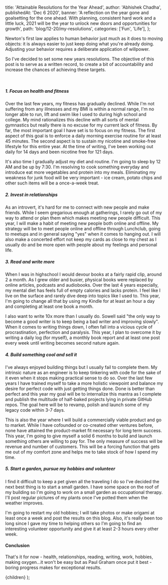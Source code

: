 
  title: 'Attainable Resolutions for the Year Ahead',
  author: 'Abhishek Chadha',
  publishedAt: 'Dec 6 2020',
  banner:
    'A reflection on the year gone and goalsetting for the one ahead. With planning, consistent hard work and a little luck, 2021 will be the year to unlock new doors and opportunities for growth',
  path: 'blog/12-20/my-resolutions',
  categories: ['Fun', 'Life'],
};

Newton's first law applies to human behavior just much as it does to moving
objects: it is always easier to just keep doing what you're already doing.
Adjusting your behavior requires a deliberate application of willpower.

So I've decided to set some new years resolutions. The objective of this post is
to serve as a written record, to create a bit of accountability and increase the
chances of achieving these targets.

<br />

##### 1. Focus on health and fitness

Over the last few years, my fitness has gradually declined. While I'm not
suffering from any illnesses and my BMI is within a normal range, I'm no longer
able to run, lift and swim like I used to during high school and college. My
mind rationalizes this decline with all sorts of mental gymnastics but really
there is no excuse for my current lack of fitness. By far, the most important
goal I have set is to focus on my fitness. The first aspect of this goal is to
enforce a daily morning exercise routine for at least 45 minutes. The second
aspect is to sustain my nicotine and smoke-free lifestyle for this entire year.
At the time of writing, I've been working out daily for 14 days and been
nicotine free for 121 days.

It's also time I gradually adjust my diet and routine. I'm going to sleep by 12
AM and be up by 7:30. I'm resolving to cook something everyday and introduce eat
more vegetables and protein into my meals. Eliminating my weakness for junk food
will be very important - ice cream, potato chips and other such items will be a
once-a-week treat.

##### 2. Invest in relationships

As an introvert, it's hard for me to connect with new people and make friends.
While I seem gregarious enough at gatherings, I rarely go out of my way to
attend or plan them which makes meeting new people difficult. This year, I will
make a habit of meeting new people both online and offline. My strategy will be
to meet people online and offline through Lunchclub, going to meetups and in
general saying "yes" when it comes to hanging out. I will also make a concerted
effort not keep my cards as close to my chest as I usually do and be more open
with people about my feelings and personal life.

##### 3. Read and write more

When I was in highschool I would devour books at a fairly rapid clip, around 2 a
month. As I grew older and busier, physical books were replaced by online
articles, podcasts and audiobooks. Over the last 4 years especially, my mental
diet has feels full of empty calories and lacks protein. I feel like I live on
the surface and rarely dive deep into topics like I used to. This year, I'm
going to change all that by using my Kindle for at least an hour a day and
completing at least one book a month.

I also want to write 10x more than I usually do. Sowell said "the only way to
become a good writer is to keep being a bad writer and improving slowly". When
it comes to writing things down, I often fall into a vicious cycle of
procrastination, perfection and paralysis. This year, I plan to overcome it by
writing a daily log (for myself), a monthly book report and at least one post
every week until writing becomes second nature again.

##### 4. Build something cool and sell it

I've always enjoyed building things but I usually fail to complete them. My
intrinsic nature as an engineer is to keep tinkering with code for the sake of
it even when it stops making practical sense to do so. Over the last few years I
have trained myself to take a more holistic viewpoint and balance my desire for
perfect code with just getting things done. Done is better than perfect and this
year my goal will be to internalize this mantra as I complete and publish the
multitude of half-baked projects lying in private GitHub repos. The goal here
will be to revamp, polish and launch some of my legacy code within 3-7 days.

This is also the year where I will build a commercially viable product and go to
market. While I have cofounded or co-created other ventures before, none have
attained the product-market fit necessary for long term success. This year, I'm
going to give myself a solid 6 months to build and launch something others are
willing to pay for. The only measure of success will be revenue and number of
customers. This will be a forcing function that gets me out of my comfort zone
and helps me to take stock of how I spend my time.

##### 5. Start a garden, pursue my hobbies and volunteer

I find it difficult to keep a pet given all the traveling I do so I've decided
the next best thing is to start a small garden. I have some space on the roof of
my building so I'm going to work on a small garden as occupational therapy. I'll
post regular pictures of my plants once I've potted them when the weather
improves.

I'm going to restart my old hobbies; I will take photos or make origami at least
once a week and post the results on this blog. Also, it's really been too long
since I gave my time to helping others so I'm going to find an interesting
volunteer opportunity and give it at least 2-3 hours every other week.

#### Conclusion

That's it for now - health, relationships, reading, writing, work, hobbies,
making oxygen...it won't be easy but as Paul Graham once put it best - boring
progress makes for exceptional results.

  <BlogLayout meta={meta}>{children}</BlogLayout>
);
